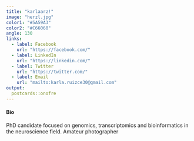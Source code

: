 ```yaml
---
title: "karlaarz!"
image: "herzl.jpg"
color1: "#5A59A3"
color2: "#C66060"
angle: 130
links:
  - label: Facebook
    url: "https://facebook.com/"
  - label: LinkedIn
    url: "https://linkedin.com/"
  - label: Twitter
    url: "https://twitter.com/"
  - label: Email
    url: "mailto:karla.ruizce30@gmail.com"
output:
  postcards::onofre
---
```

 
#### Bio 

PhD candidate focused on genomics, transcriptomics and bioinformatics in the neuroscience field. Amateur photographer


